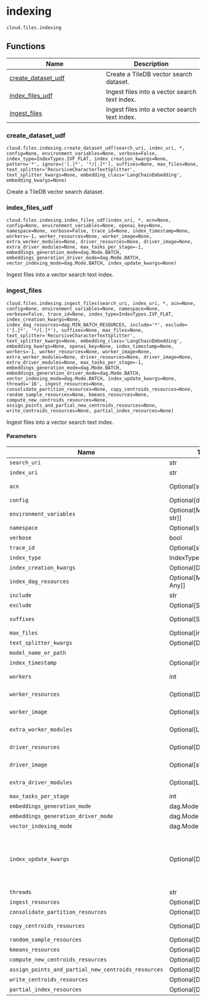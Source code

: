 # indexing { #tiledb.cloud.files.indexing }

`cloud.files.indexing`



## Functions

| Name | Description |
| --- | --- |
| [create_dataset_udf](#tiledb.cloud.files.indexing.create_dataset_udf) | Create a TileDB vector search dataset. |
| [index_files_udf](#tiledb.cloud.files.indexing.index_files_udf) | Ingest files into a vector search text index. |
| [ingest_files](#tiledb.cloud.files.indexing.ingest_files) | Ingest files into a vector search text index. |

### create_dataset_udf { #tiledb.cloud.files.indexing.create_dataset_udf }

`cloud.files.indexing.create_dataset_udf(search_uri, index_uri, *, config=None, environment_variables=None, verbose=False, index_type=IndexTypes.IVF_FLAT, index_creation_kwargs=None, pattern='*', ignore=('[.]*', '*/[.]*'), suffixes=None, max_files=None, text_splitter='RecursiveCharacterTextSplitter', text_splitter_kwargs=None, embedding_class='LangChainEmbedding', embedding_kwargs=None)`

Create a TileDB vector search dataset.

### index_files_udf { #tiledb.cloud.files.indexing.index_files_udf }

`cloud.files.indexing.index_files_udf(index_uri, *, acn=None, config=None, environment_variables=None, openai_key=None, namespace=None, verbose=False, trace_id=None, index_timestamp=None, workers=-1, worker_resources=None, worker_image=None, extra_worker_modules=None, driver_resources=None, driver_image=None, extra_driver_modules=None, max_tasks_per_stage=-1, embeddings_generation_mode=dag.Mode.BATCH, embeddings_generation_driver_mode=dag.Mode.BATCH, vector_indexing_mode=dag.Mode.BATCH, index_update_kwargs=None)`

Ingest files into a vector search text index.

### ingest_files { #tiledb.cloud.files.indexing.ingest_files }

`cloud.files.indexing.ingest_files(search_uri, index_uri, *, acn=None, config=None, environment_variables=None, namespace=None, verbose=False, trace_id=None, index_type=IndexTypes.IVF_FLAT, index_creation_kwargs=None, index_dag_resources=dag.MIN_BATCH_RESOURCES, include='*', exclude=('[.]*', '*/[.]*'), suffixes=None, max_files=None, text_splitter='RecursiveCharacterTextSplitter', text_splitter_kwargs=None, embedding_class='LangChainEmbedding', embedding_kwargs=None, openai_key=None, index_timestamp=None, workers=-1, worker_resources=None, worker_image=None, extra_worker_modules=None, driver_resources=None, driver_image=None, extra_driver_modules=None, max_tasks_per_stage=-1, embeddings_generation_mode=dag.Mode.BATCH, embeddings_generation_driver_mode=dag.Mode.BATCH, vector_indexing_mode=dag.Mode.BATCH, index_update_kwargs=None, threads='16', ingest_resources=None, consolidate_partition_resources=None, copy_centroids_resources=None, random_sample_resources=None, kmeans_resources=None, compute_new_centroids_resources=None, assign_points_and_partial_new_centroids_resources=None, write_centroids_resources=None, partial_index_resources=None)`

Ingest files into a vector search text index.

#### Parameters

| Name                                                | Type                            | Description                                                                                                                                                                                                                                                                                                                                                                                                                                                                                                     | Default                   |
|-----------------------------------------------------|---------------------------------|-----------------------------------------------------------------------------------------------------------------------------------------------------------------------------------------------------------------------------------------------------------------------------------------------------------------------------------------------------------------------------------------------------------------------------------------------------------------------------------------------------------------|---------------------------|
| `search_uri`                                        | str                             | Uri to load files from. This can be a directory URI or a FileStore file URI.                                                                                                                                                                                                                                                                                                                                                                                                                                    | _required_                |
| `index_uri`                                         | str                             | URI of the vector index to load files to.                                                                                                                                                                                                                                                                                                                                                                                                                                                                       | _required_                |
| `acn`                                               | Optional\[str\]                 | Access Credentials Name (ACN) registered in TileDB Cloud (ARN type), defaults to None.                                                                                                                                                                                                                                                                                                                                                                                                                          | `None`                    |
| `config`                                            | Optional\[dict\]                | config dictionary, defaults to None.                                                                                                                                                                                                                                                                                                                                                                                                                                                                            | `None`                    |
| `environment_variables`                             | Optional\[Mapping\[str, str\]\] | Environment variables to use during ingestion.                                                                                                                                                                                                                                                                                                                                                                                                                                                                  | `None`                    |
| `namespace`                                         | Optional\[str\]                 | TileDB-Cloud namespace, defaults to None.                                                                                                                                                                                                                                                                                                                                                                                                                                                                       | `None`                    |
| `verbose`                                           | bool                            | verbose logging, defaults to False.                                                                                                                                                                                                                                                                                                                                                                                                                                                                             | `False`                   |
| `trace_id`                                          | Optional\[str\]                 | trace ID for logging, defaults to None. # Vector Index params                                                                                                                                                                                                                                                                                                                                                                                                                                                   | `None`                    |
| `index_type`                                        | IndexTypes                      | Vector search index type ("FLAT", "IVF_FLAT").                                                                                                                                                                                                                                                                                                                                                                                                                                                                  | `IndexTypes.IVF_FLAT`     |
| `index_creation_kwargs`                             | Optional\[Dict\]                | Arguments to be passed to the index creation method.                                                                                                                                                                                                                                                                                                                                                                                                                                                            | `None`                    |
| `index_dag_resources`                               | Optional\[Mapping\[str, Any\]\] | Index creation Node Specs configuration. # DirectoryTextReader params.                                                                                                                                                                                                                                                                                                                                                                                                                                          | `dag.MIN_BATCH_RESOURCES` |
| `include`                                           | str                             | File pattern to include relative to `search_uri`. By default set to include all files.                                                                                                                                                                                                                                                                                                                                                                                                                          | `'*'`                     |
| `exclude`                                           | Optional\[Sequence\[str\]\]     | File patterns to exclude relative to `search_uri`. By default set to ignore all hidden files.                                                                                                                                                                                                                                                                                                                                                                                                                   | `('[.]*', '*/[.]*')`      |
| `suffixes`                                          | Optional\[Sequence\[str\]\]     | Provide to keep only files with these suffixes Useful when wanting to keep files with different suffixes Suffixes must include the dot, e.g. ".txt"                                                                                                                                                                                                                                                                                                                                                             | `None`                    |
| `max_files`                                         | Optional\[int\]                 | Maximum number of files to include.                                                                                                                                                                                                                                                                                                                                                                                                                                                                             | `None`                    |
| `text_splitter_kwargs`                              | Optional\[Dict\]                | Arguments for the splitter class. # SentenceTransformersEmbedding params.                                                                                                                                                                                                                                                                                                                                                                                                                                       | `None`                    |
| `model_name_or_path`                                |                                 | Huggingface SentenceTransformer model name or path # Index update params.                                                                                                                                                                                                                                                                                                                                                                                                                                       | _required_                |
| `index_timestamp`                                   | Optional\[int\]                 | Timestamp to add index updates at.                                                                                                                                                                                                                                                                                                                                                                                                                                                                              | `None`                    |
| `workers`                                           | int                             | If `embeddings_generation_mode=BATCH` this is the number of distributed workers to be used.                                                                                                                                                                                                                                                                                                                                                                                                                     | `-1`                      |
| `worker_resources`                                  | Optional\[Dict\]                | If `embeddings_generation_mode=BATCH` this can be used to specify the worker resources.                                                                                                                                                                                                                                                                                                                                                                                                                         | `None`                    |
| `worker_image`                                      | Optional\[str\]                 | If `embeddings_generation_mode=BATCH` this can be used to specify the worker Docker image.                                                                                                                                                                                                                                                                                                                                                                                                                      | `None`                    |
| `extra_worker_modules`                              | Optional\[List\[str\]\]         | If `embeddings_generation_mode=BATCH` this can be used to install extra pip package to the image.                                                                                                                                                                                                                                                                                                                                                                                                               | `None`                    |
| `driver_resources`                                  | Optional\[Dict\]                | If `embeddings_generation_driver_mode=BATCH` this can be used to specify the driver resources.                                                                                                                                                                                                                                                                                                                                                                                                                  | `None`                    |
| `driver_image`                                      | Optional\[str\]                 | If `embeddings_generation_driver_mode=BATCH` this can be used to specify the driver Docker image.                                                                                                                                                                                                                                                                                                                                                                                                               | `None`                    |
| `extra_driver_modules`                              | Optional\[List\[str\]\]         | If `embeddings_generation_driver_mode=BATCH` this can be used to install extra pip package to the image.                                                                                                                                                                                                                                                                                                                                                                                                        | `None`                    |
| `max_tasks_per_stage`                               | int                             | Number of maximum udf tasks per computation stage.                                                                                                                                                                                                                                                                                                                                                                                                                                                              | `-1`                      |
| `embeddings_generation_mode`                        | dag.Mode                        | TaskGraph execution mode for embeddings generation.                                                                                                                                                                                                                                                                                                                                                                                                                                                             | `dag.Mode.BATCH`          |
| `embeddings_generation_driver_mode`                 | dag.Mode                        | TaskGraph execution mode for the ingestion driver.                                                                                                                                                                                                                                                                                                                                                                                                                                                              | `dag.Mode.BATCH`          |
| `vector_indexing_mode`                              | dag.Mode                        | TaskGraph execution mode for the vector indexing.                                                                                                                                                                                                                                                                                                                                                                                                                                                               | `dag.Mode.BATCH`          |
| `index_update_kwargs`                               | Optional\[Dict\]                | Extra arguments to pass to the index update job. These can be any of the documented tiledb.vector_search.ingest method with the exception of BATCH Embedding Resources (see next params): https://tiledb-inc.github.io/TileDB-Vector-Search/documentation/reference/ingestion.html#tiledb.vector_search.ingestion.ingest Also `files_per_partition: int` can be included (defaults to -1) ## Vector Search BATCH Embedding Resources ## These are only applicable if indexing update is executed in BATCH mode. | `None`                    |
| `threads`                                           | str                             | Threads to be used in the Nodes, defaults to 16.                                                                                                                                                                                                                                                                                                                                                                                                                                                                | `'16'`                    |
| `ingest_resources`                                  | Optional\[Dict\]                | Resources to request when performing vector ingestion.                                                                                                                                                                                                                                                                                                                                                                                                                                                          | `None`                    |
| `consolidate_partition_resources`                   | Optional\[Dict\]                | Resources to request when performing consolidation of a partition.                                                                                                                                                                                                                                                                                                                                                                                                                                              | `None`                    |
| `copy_centroids_resources`                          | Optional\[Dict\]                | Resources to request when performing copy of centroids from input array to output array.                                                                                                                                                                                                                                                                                                                                                                                                                        | `None`                    |
| `random_sample_resources`                           | Optional\[Dict\]                | Resources to request when performing random sample selection.                                                                                                                                                                                                                                                                                                                                                                                                                                                   | `None`                    |
| `kmeans_resources`                                  | Optional\[Dict\]                | Resources to request when performing kmeans task.                                                                                                                                                                                                                                                                                                                                                                                                                                                               | `None`                    |
| `compute_new_centroids_resources`                   | Optional\[Dict\]                | Resources to request when performing centroid computation.                                                                                                                                                                                                                                                                                                                                                                                                                                                      | `None`                    |
| `assign_points_and_partial_new_centroids_resources` | Optional\[Dict\]                | Resources to request when performing the computation of partial centroids.                                                                                                                                                                                                                                                                                                                                                                                                                                      | `None`                    |
| `write_centroids_resources`                         | Optional\[Dict\]                | Resources to request when performing the write of centroids.                                                                                                                                                                                                                                                                                                                                                                                                                                                    | `None`                    |
| `partial_index_resources`                           | Optional\[Dict\]                | Resources to request when performing the computation of partial indexing.                                                                                                                                                                                                                                                                                                                                                                                                                                       | `None`                    |
